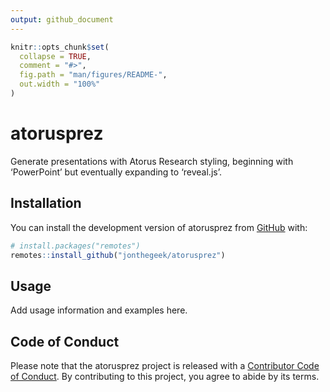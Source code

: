 ```yaml
---
output: github_document
---
```


<!-- README.md is generated from README.Rmd. Please edit that file -->

```r
knitr::opts_chunk$set(
  collapse = TRUE,
  comment = "#>",
  fig.path = "man/figures/README-",
  out.width = "100%"
)
```

# atorusprez

<!-- badges: start -->
<!-- badges: end -->

Generate presentations with Atorus Research styling, beginning with 'PowerPoint' but eventually expanding to 'reveal.js'.

## Installation

You can install the development version of atorusprez from [GitHub](https://github.com/) with:

``` r
# install.packages("remotes")
remotes::install_github("jonthegeek/atorusprez")
```

## Usage

Add usage information and examples here.

## Code of Conduct

Please note that the atorusprez project is released with a [Contributor Code of Conduct](https://jonthegeek.github.io/atorusprez/CODE_OF_CONDUCT.html). By contributing to this project, you agree to abide by its terms.
